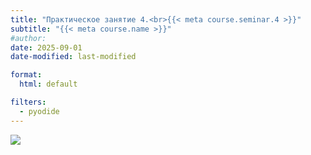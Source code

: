 ```yaml
---
title: "Практическое занятие 4.<br>{{< meta course.seminar.4 >}}"
subtitle: "{{< meta course.name >}}"
#author:
date: 2025-09-01
date-modified: last-modified

format:
  html: default

filters:
  - pyodide
---
```


![](./img/_lead.png){fig-align="center"}
